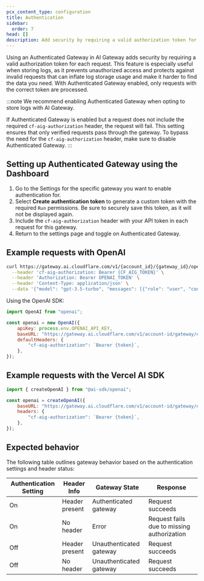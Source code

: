 ```yaml
---
pcx_content_type: configuration
title: Authentication
sidebar:
  order: 7
head: []
description: Add security by requiring a valid authorization token for each request.
---
```


Using an Authenticated Gateway in AI Gateway adds security by requiring a valid authorization token for each request. This feature is especially useful when storing logs, as it prevents unauthorized access and protects against invalid requests that can inflate log storage usage and make it harder to find the data you need. With Authenticated Gateway enabled, only requests with the correct token are processed.

:::note
We recommend enabling Authenticated Gateway when opting to store logs with AI Gateway.

If Authenticated Gateway is enabled but a request does not include the required `cf-aig-authorization` header, the request will fail. This setting ensures that only verified requests pass through the gateway. To bypass the need for the `cf-aig-authorization` header, make sure to disable Authenticated Gateway.
:::

## Setting up Authenticated Gateway using the Dashboard

1. Go to the Settings for the specific gateway you want to enable authentication for.
2. Select **Create authentication token** to generate a custom token with the required `Run` permissions. Be sure to securely save this token, as it will not be displayed again.
3. Include the `cf-aig-authorization` header with your API token in each request for this gateway.
4. Return to the settings page and toggle on Authenticated Gateway.

## Example requests with OpenAI

```bash
curl https://gateway.ai.cloudflare.com/v1/{account_id}/{gateway_id}/openai/chat/completions \
  --header 'cf-aig-authorization: Bearer {CF_AIG_TOKEN}' \
  --header 'Authorization: Bearer OPENAI_TOKEN' \
  --header 'Content-Type: application/json' \
  --data '{"model": "gpt-3.5-turbo", "messages": [{"role": "user", "content": "What is Cloudflare?"}]}'
```

Using the OpenAI SDK:

```javascript
import OpenAI from "openai";

const openai = new OpenAI({
	apiKey: process.env.OPENAI_API_KEY,
	baseURL: "https://gateway.ai.cloudflare.com/v1/account-id/gateway/openai",
	defaultHeaders: {
		"cf-aig-authorization": `Bearer {token}`,
	},
});
```

## Example requests with the Vercel AI SDK

```javascript
import { createOpenAI } from "@ai-sdk/openai";

const openai = createOpenAI({
	baseURL: "https://gateway.ai.cloudflare.com/v1/account-id/gateway/openai",
	headers: {
		"cf-aig-authorization": `Bearer {token}`,
	},
});
```

## Expected behavior

The following table outlines gateway behavior based on the authentication settings and header status:

| Authentication Setting | Header Info    | Gateway State           | Response                                   |
| ---------------------- | -------------- | ----------------------- | ------------------------------------------ |
| On                     | Header present | Authenticated gateway   | Request succeeds                           |
| On                     | No header      | Error                   | Request fails due to missing authorization |
| Off                    | Header present | Unauthenticated gateway | Request succeeds                           |
| Off                    | No header      | Unauthenticated gateway | Request succeeds                           |

